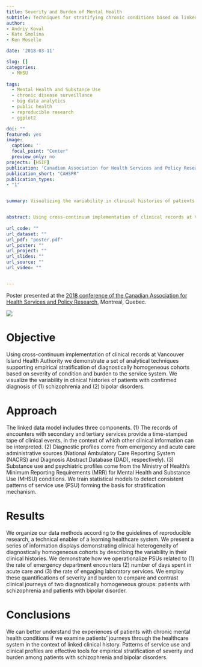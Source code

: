 ```yaml
---
title: Severity and Burden of Mental Health 
subtitle: Techniques for stratifying chronic conditions based on linked clinical history
author: 
- Andriy Koval
- Kate Smolina
- Ken Moselle

date: '2018-03-11'

slug: []
categories:
  - MHSU
  
tags:
  - Mental Health and Substance Use
  - chronic disease surveillance
  - big data analytics
  - public health
  - reproducible research
  - ggplot2

doi: ""
featured: yes
image: 
  caption: ''
  focal_point: "Center"
  preview_only: no
projects: [HSIF]
publication: 'Canadian Association for Health Services and Policy Research'
publication_short: "CAHSPR"
publication_types:
- "1"


summary: Visualizing the variability in clinical histories of patients with confirmed diagnosis of (1) schizophrenia and (2) bipolar disorders using cross-continuum clinical records. 


abstract: Using cross-continuum implementation of clinical records at Vancouver Island Health Authority we demonstrate a set of analytical techniques supporting empirical stratification of diagnostically homogeneous cohorts based on severity of condition and burden to the service system. We visualize the variability in clinical histories of patients with confirmed diagnosis of (1) schizophrenia and (2) bipolar disorders. 
 
url_code: ""
url_dataset: ""
url_pdf: "poster.pdf"
url_poster: ""
url_project: ""
url_slides: ""
url_source: ""
url_video: ""


---
```


Poster presented at the [2018 conference of the Canadian Association for Health Services and Policy Research](https://www.cahspr.ca/en/conferences), Montreal, Quebec. 


![](poster.png)

# Objective 

Using cross-continuum implementation of clinical records at Vancouver Island Health Authority we demonstrate a set of analytical techniques supporting empirical stratification of diagnostically homogeneous cohorts based on severity of condition and burden to the service system. We visualize the variability in clinical histories of patients with confirmed diagnosis of (1) schizophrenia and (2) bipolar disorders. 

# Approach 

The linked data model includes three components. (1) The records of encounters with secondary and tertiary services provide a time-stamped tape of clinical events, in the context of which other clinical information can be interpreted. (2) Diagnostic profiles come from emergency and acute care administrative sources (National Ambulatory Care Reporting System (NACRS) and Diagnosis Abstract Database (DAD), respectively). (3) Substance use and psychiatric profiles come from the Ministry of Health’s Minimum Reporting Requirements (MRR) for Mental Health and Substance Use (MHSU) conditions. We train statistical models to detect consistent patterns of service use (PSU) forming the basis for stratification mechanism.

# Results 

We organize our data methods according to the guidelines of reproducible research, a technical enabler of a learning healthcare system.  We present a series of information displays demonstrating clinical heterogeneity of diagnostically homogeneous cohorts by describing the variability in their clinical histories. We demonstrate how we operationalize PSUs related to (1) the rate of emergency department encounters (2) number of days spent in acute care and (3) the rate of engaging laboratory services. We employ these quantifications of severity and burden to compare and contrast clinical journeys of two diagnostically homogeneous groups: patients with schizophrenia and patients with bipolar disorder. 


# Conclusions

We can better understand the experiences of patients with chronic mental health conditions if we examine patients’ journeys through the healthcare system in the context of linked clinical history. Patterns of service use and clinical profiles are effective tools for empirical stratification of severity and burden among patients with schizophrenia and bipolar disorders.




